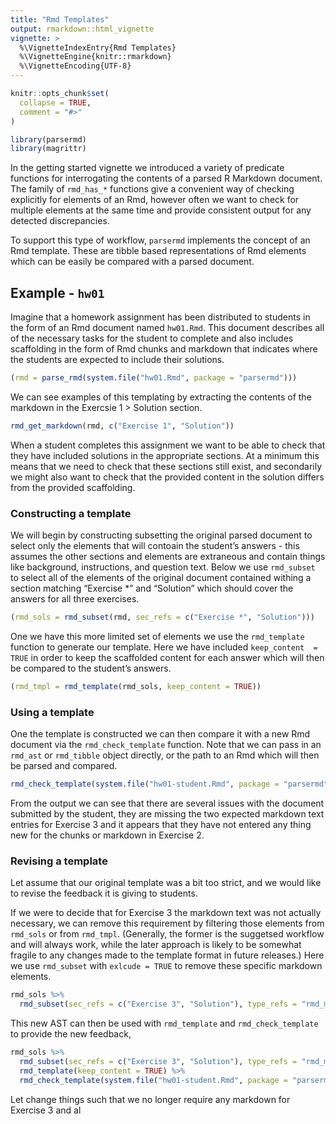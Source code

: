 ```yaml
---
title: "Rmd Templates"
output: rmarkdown::html_vignette
vignette: >
  %\VignetteIndexEntry{Rmd Templates}
  %\VignetteEngine{knitr::rmarkdown}
  %\VignetteEncoding{UTF-8}
---
```


```r
knitr::opts_chunk$set(
  collapse = TRUE,
  comment = "#>"
)

library(parsermd)
library(magrittr)
```


In the getting started vignette we introduced a variety of predicate functions for interrogating the contents of a parsed R Markdown document. The family of `rmd_has_*` functions give a convenient way of checking explicitly for elements of an Rmd, however often we want to check for multiple elements at the same time and provide consistent output for any detected discrepancies. 

To support this type of workflow, `parsermd` implements the concept of an Rmd template. These are tibble based representations of Rmd elements which can be easily be compared with a parsed document.



## Example - `hw01`

Imagine that a homework assignment has been distributed to students in the form of an Rmd document named `hw01.Rmd`. This document describes all of the necessary tasks for the student to complete and also includes scaffolding in the form of Rmd chunks and markdown that indicates where the students are expected to include their solutions.

```r
(rmd = parse_rmd(system.file("hw01.Rmd", package = "parsermd")))
```

We can see examples of this templating by extracting the contents of the markdown in the Exercsie 1 > Solution section.

```r
rmd_get_markdown(rmd, c("Exercise 1", "Solution"))
```

When a student completes this assignment we want to be able to check that they have included solutions in the appropriate sections. At a minimum this means that we need to check that these sections still exist, and secondarily we might also want to check that the provided content in the solution differs from the provided scaffolding.

### Constructing a template

We will begin by constructing subsetting the original parsed document to select only the elements that will contoain the student's answers - this assumes the other sections and elements are extraneous and contain things like background, instructions, and question text. Below we use `rmd_subset` to select all of the elements of the original document contained withing a section matching "Exercise *" and "Solution" which should cover the answers for all three exercises.

```r
(rmd_sols = rmd_subset(rmd, sec_refs = c("Exercise *", "Solution")))
```

One we have this more limited set of elements we use the `rmd_template` function to generate our template. Here we have included `keep_content  = TRUE` in order to keep the scaffolded content for each answer which will then be compared to the student's answers.

```r
(rmd_tmpl = rmd_template(rmd_sols, keep_content = TRUE))
```

### Using a template

One the template is constructed we can then compare it with a new Rmd document via the `rmd_check_template` function. Note that we can pass in an `rmd_ast` or `rmd_tibble` object directly, or the path to an Rmd which will then be parsed and compared.

```r
rmd_check_template(system.file("hw01-student.Rmd", package = "parsermd"), rmd_tmpl)
```

From the output we can see that there are several issues with the document submitted by the student, they are missing the two expected markdown text entries for Exercise 3 and it appears that they have not entered any thing new for the chunks or markdown in Exercise 2.

### Revising a template

Let assume that our original template was a bit too strict, and we would like to revise the feedback it is giving to students. 

If we were to decide that for Exercise 3 the markdown text was not actually necessary, we can remove this requirement by filtering those elements from `rmd_sols` or from `rmd_tmpl`. (Generally, the former is the suggetsed workflow and will always work, while the later approach is likely to be somewhat fragile to any changes made to the template format in future releases.) Here we use `rmd_subset` with `exlcude = TRUE` to remove these specific markdown elements.

```r
rmd_sols %>%
  rmd_subset(sec_refs = c("Exercise 3", "Solution"), type_refs = "rmd_markdown", exclude = TRUE)
```

This new AST can then be used with `rmd_template` and `rmd_check_template` to provide the new feedback,

```r
rmd_sols %>%
  rmd_subset(sec_refs = c("Exercise 3", "Solution"), type_refs = "rmd_markdown", exclude = TRUE) %>%
  rmd_template(keep_content = TRUE) %>%
  rmd_check_template(system.file("hw01-student.Rmd", package = "parsermd"), .)
 ```



Let change things such that we no longer require any markdown for Exercise 3 and al
